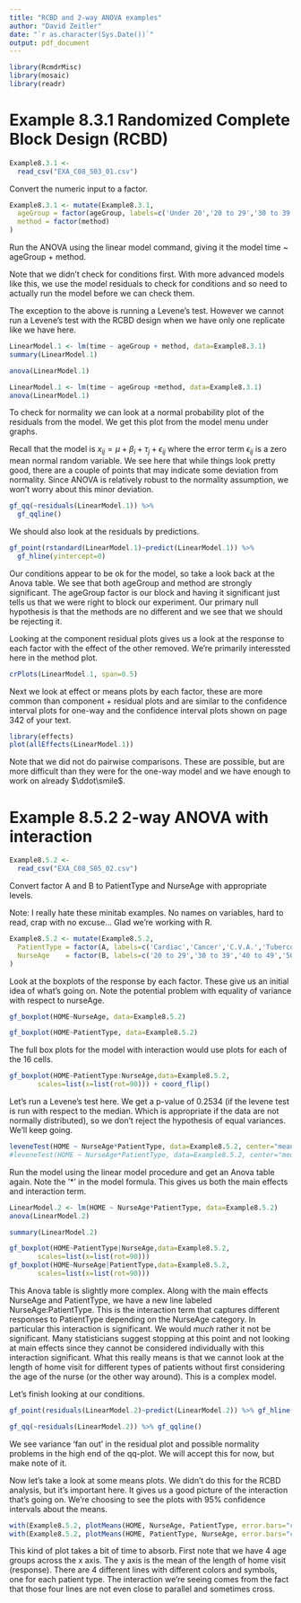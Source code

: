 ```yaml
---
title: "RCBD and 2-way ANOVA examples"
author: "David Zeitler"
date: "`r as.character(Sys.Date())`"
output: pdf_document
---
```


```r
library(RcmdrMisc)
library(mosaic)
library(readr)
```

# Example 8.3.1 Randomized Complete Block Design (RCBD)

```r
Example8.3.1 <- 
  read_csv("EXA_C08_S03_01.csv")
```

Convert the numeric input to a factor.
```r
Example8.3.1 <- mutate(Example8.3.1,
  ageGroup = factor(ageGroup, labels=c('Under 20','20 to 29','30 to 39','40 to 49','50 and over')),
  method = factor(method)
)
```

Run the ANOVA using the linear model command, giving it the model time ~ ageGroup + method.

Note that we didn't check for conditions first. With more advanced
models like this, we use the model residuals to check for conditions
and so need to actually run the model before we can check them.

The exception to the above is running a Levene's test. However we
cannot run a Levene's test with the RCBD design when we have only one
replicate like we have here.

```r
LinearModel.1 <- lm(time ~ ageGroup + method, data=Example8.3.1)
summary(LinearModel.1)
```
```r
anova(LinearModel.1)
```

```r
LinearModel.1 <- lm(time ~ ageGroup +method, data=Example8.3.1)
anova(LinearModel.1)
```

To check for normality we can look at a normal probability plot of the
residuals from the model. We get this plot from the model menu under graphs.

Recall that the model is
$x_{ij}=\mu+\beta_i+\tau_j+\epsilon_{ij}$ where the error term
$\epsilon_{ij}$ is a zero mean normal random variable. We see here
that while things look pretty good, there are a couple of points that
may indicate some deviation from normality. Since ANOVA is relatively
robust to the normality assumption, we won't worry about this minor
deviation.

```r
gf_qq(~residuals(LinearModel.1)) %>%
  gf_qqline()
```
We should also look at the residuals by predictions.
```r
gf_point(rstandard(LinearModel.1)~predict(LinearModel.1)) %>%
  gf_hline(yintercept=0)
```

Our conditions appear to be ok for the model, so take a look back at
the Anova table. We see that both ageGroup and method are strongly
significant. The ageGroup factor is our block and having it
significant just tells us that we were right to block our
experiment. Our primary null hypothesis is that the methods are no
different and we see that we should be rejecting it.

Looking at the component residual plots gives us a look at the
response to each factor with the effect of the other removed. We're primarily interessted here in the method plot.

```r
crPlots(LinearModel.1, span=0.5)
```

Next we look at effect or means plots by each factor, these are more
common than component + residual plots and are similar to the
confidence interval plots for one-way and the confidence interval
plots shown on page 342 of your text.

```r
library(effects)
plot(allEffects(LinearModel.1))
```

Note that we did not do pairwise comparisons. These are possible, but
are more difficult than they were for the one-way model and we have
enough to work on already $\ddot\smile$.

# Example 8.5.2 2-way ANOVA with interaction

```r
Example8.5.2 <- 
  read_csv("EXA_C08_S05_02.csv")
```

Convert factor A and B to PatientType and NurseAge with appropriate levels.

Note: I really hate these minitab examples. No names on variables,
hard to read, crap with no excuse... Glad we're working with R.

```r
Example8.5.2 <- mutate(Example8.5.2, 
  PatientType = factor(A, labels=c('Cardiac','Cancer','C.V.A.','Tuberculosis')),
  NurseAge    = factor(B, labels=c('20 to 29','30 to 39','40 to 49','50 and over'))
)
```

Look at the boxplots of the response by each factor. These give us an
initial idea of what's going on. Note the potential problem with
equality of variance with respect to nurseAge.

```r
gf_boxplot(HOME~NurseAge, data=Example8.5.2)
```

```r
gf_boxplot(HOME~PatientType, data=Example8.5.2)
```

The full box plots for the model with interaction would use plots for each of the 16 cells.
```r
gf_boxplot(HOME~PatientType:NurseAge,data=Example8.5.2,
       scales=list(x=list(rot=90))) + coord_flip()
```

Let's run a Levene's test here. We get a p-value of 0.2534 (if the levene test is run with respect to the median. Which is appropriate if the data are not normally distributed), so we don't reject the hypothesis of equal variances. We'll keep going.

```r
leveneTest(HOME ~ NurseAge*PatientType, data=Example8.5.2, center="mean")
#leveneTest(HOME ~ NurseAge*PatientType, data=Example8.5.2, center="median") This line would give the result in Dr. Zeitler's comment.
```

Run the model using the linear model procedure and get an Anova table again. Note the '*' in the model formula. This gives us both the main effects and interaction term.

```r
LinearModel.2 <- lm(HOME ~ NurseAge*PatientType, data=Example8.5.2)
anova(LinearModel.2)
```
```r
summary(LinearModel.2)
```
```r
gf_boxplot(HOME~PatientType|NurseAge,data=Example8.5.2,
       scales=list(x=list(rot=90)))
gf_boxplot(HOME~NurseAge|PatientType,data=Example8.5.2,
       scales=list(x=list(rot=90)))
```

This Anova table is slightly more complex. Along with the main effects
NurseAge and PatientType, we have a new line labeled
NurseAge:PatientType. This is the interaction term that captures
different responses to PatientType depending on the NurseAge
category. In particular this interaction is significant. We would
*much* rather it not be significant. Many statisticians suggest
stopping at this point and not looking at main effects since they
cannot be considered individually with this interaction
significant. What this really means is that we cannot look at the
length of home visit for different types of patients without first
considering the age of the nurse (or the other way around). This is a
complex model.

Let's finish looking at our conditions.
```r
gf_point(residuals(LinearModel.2)~predict(LinearModel.2)) %>% gf_hline(yintercept = 0)
```

```r
gf_qq(~residuals(LinearModel.2)) %>% gf_qqline()
```

We see variance 'fan out' in the residual plot and possible normality problems in the high end of the qq-plot. We will accept this for now, but make note of it.

Now let's take a look at some means plots. We didn't do this for the
RCBD analysis, but it's important here. It gives us a good picture of
the interaction that's going on. We're choosing to see the plots with
95% confidence intervals about the means.

```r
with(Example8.5.2, plotMeans(HOME, NurseAge, PatientType, error.bars="conf.int", level=0.95))
with(Example8.5.2, plotMeans(HOME, PatientType, NurseAge, error.bars="conf.int", level=0.95))
```

This kind of plot takes a bit of time to absorb. First note that we
have 4 age groups across the x axis. The y axis is the mean of the
length of home visit (response). There are 4 different lines with
different colors and symbols, one for each patient type. The
interaction we're seeing comes from the fact that those four lines are
not even close to parallel and sometimes cross. 
